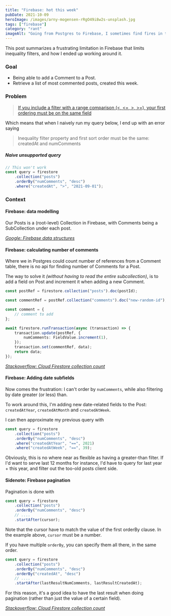 ```yaml
---
title: "Firebase: hot this week"
pubDate: 2021-10-09
heroImage: /images/arny-mogensen-rRgO49i8w2s-unsplash.jpg
tags: ["firebase"]
category: "rant"
imageAlt: "Going from Postgres to Firebase, I sometimes find fires in the most unexpected places. Image by @arnykoor on Unsplash"
---
```


This post summarizes a frustrating limitation in Firebase that limits inequality filters, and how I ended up working around it.

### Goal

- Being able to add a Comment to a Post.
- Retrieve a list of most commented posts, created this week.

### Problem

> [If you include a filter with a range comparison (&lt;, &lt;=, &gt;, &gt;=), your first ordering must be on the same field](https://cloud.google.com/firestore/docs/query-data/order-limit-data#limitations)

Which means that when I naively run my query below, I end up with an error saying

> Inequality filter property and first sort order must be the same: createdAt and numComments

##### Naive unsupported query

```ts
// This won't work
const query = firestore
	.collection("posts")
	.orderBy("numComments", "desc")
	.where("createdAt", ">", "2021-09-01");
```

### Context

#### Firebase: data modelling

Our Posts is a (root-level) Collection in Firebase, with Comments being a SubCollection under each post.

_[Google: Firebase data structures](https://firebase.google.com/docs/firestore/manage-data/structure-data)_

#### Firebase: calculating number of comments

Where we in Postgres could count number of references from a Comment table, there is no api for finding number of Comments
for a Post.

The way to solve it _(without having to read the entire subcollection)_, is to add a field on Post and increment it when adding a new Comment.

```ts
const postRef = firestore.collection("posts").doc(postId);

const commentRef = postRef.collection("comments").doc("new-random-id");

const comment = {
	// comment to add
};

await firestore.runTransaction(async (transaction) => {
	transaction.update(postRef, {
		numComments: FieldValue.increment(1),
	});
	transaction.set(commentRef, data);
	return data;
});
```

_[Stackoverflow: Cloud Firestore collection count](https://stackoverflow.com/questions/46554091/cloud-firestore-collection-count)_

#### Firebase: Adding date subfields

Now comes the frustration: I can't order by `numComments`, while also filtering by date greater (or less) than.

To work around this, I'm adding new date-related fields to the Post: `createdAtYear`, `createdAtMonth` and `createdAtWeek`.

I can then approximate my previous query with

```ts
const query = firestore
	.collection("posts")
	.orderBy("numComments", "desc")
	.where("createdAtYear", "==", 2021)
	.where("createdAtWeek", "==", 39);
```

Obviously, this is no where near as flexible as having a greater-than filter. If I'd want to serve last 12 months for instance,
I'd have to query for last year + this year, and filter out the too-old posts client side.

#### Sidenote: Firebase pagination

Pagination is done with

```ts
const query = firestore
	.collection("posts")
	.orderBy("numComments", "desc")
	// ....
	.startAfter(cursor);
```

Note that the cursor have to match the value of the first orderBy clause. In the example above, `cursor` must be a number.

If you have multiple `orderBy`, you can specify them all there, in the same order.

```ts
const query = firestore
	.collection("posts")
	.orderBy("numComments", "desc")
	.orderBy("createdAt", "desc")
	// ....
	.startAfter(lastResultNumComments, lastResultCreatedAt);
```

For this reason, it's a good idea to have the last result when doing pagination (rather than just the value of a certain field).

_[Stackoverflow: Cloud Firestore collection count](https://stackoverflow.com/questions/46554091/cloud-firestore-collection-count)_
